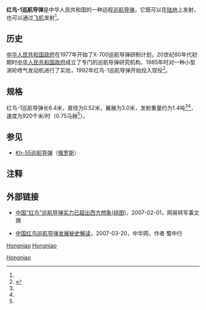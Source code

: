 {{Infobox_Missile
| is_missile=yes
|name=红鸟-1
|image= 
|image_size= 
|caption= 
|Function=[[地对地导弹|地对地导弹]]<br/>[[空对地导弹|空对地导弹]]
|Contractor={{PRC}}
|Unit_cost= 
|Deployment= 1992年至今 <ref name="A01">{{Cite web |url=http://www.china.com.cn/chinese/VOL/83311.htm |title=中国新的巡航导弹计划 |access-date=2013-04-29 |archive-date=2016-03-05 |archive-url=https://web.archive.org/web/20160305021901/http://www.china.com.cn/chinese/VOL/83311.htm |dead-url=no }}</ref>
|Engine= [[固體火箭|固體火箭]]推進器
|Launch_mass=  300到400公斤
|total_mass=1400公斤
|Length=6.4米 <ref name="A01"></ref>
|Diameter=0.52米 <ref name="A01"></ref>
|Wing_span=3.0米<ref name="A01"></ref>
|Speed=920千米/秒（0.75马赫<ref name="A03">{{Cite web |url=http://mil.news.sina.com.cn/2005-08-06/0922310977.html |title=海外军情媒体推测中国巡航导弹发展(组图2) |access-date=2013-04-29 |archive-date=2020-08-08 |archive-url=https://web.archive.org/web/20200808212613/http://mil.news.sina.com.cn/2005-08-06/0922310977.html |dead-url=no }}</ref>）
|Range=  不详
|Flying_altitude=不详
|Warhead=不详
|Guidance=不详
|Launch_platform= 陆基与空基
}}
'''红鸟-1巡航导弹'''是中华人民共和国的一种远程[[巡航导弹|巡航导弹]]，它既可以在[[陆地|陆地]]上发射，也可以通过[[飞机|飞机]]发射<ref name="A01"></ref>。

==历史==
[[中华人民共和国政府|中华人民共和国政府]]在1977年开始了X-700巡航导弹研制计划，20世纪80年代初期时[[中华人民共和国政府|中华人民共和国政府]]成立了专门的巡航导弹研究机构，1985年时对一种小型涡轮喷气发动机进行了实验，1992年红鸟-1巡航导弹开始投入现役<ref name="A02">{{Cite web |url=http://product.news.sohu.com/ml/articles/019/019000000000_2633.shtml |title=中国巡航导弹的现状 |accessdate=2013-04-29 |archiveurl=https://web.archive.org/web/20070323122014/http://product.news.sohu.com/ml/articles/019/019000000000_2633.shtml |archivedate=2007-03-23 |deadurl=yes }}</ref>。

==规格==
红鸟-1巡航导弹长6.4米，直径为0.52米，翼展为3.0米，发射重量约为1.4吨<ref name="A01"></ref><ref name="A02"></ref>，速度为920千米/时（0.75马赫<ref name="A03"></ref>）。

==参见==
*[[Kh-55导弹|Kh-55巡航导弹]]（[[俄罗斯|俄罗斯]]）

== 注释 ==
{{reflist}}

== 外部链接 ==
*{{Zh-cn icon}} [https://web.archive.org/web/20160305052117/http://war.163.com/07/0201/17/368V389S00011MTO.html 中国“红鸟”巡航导弹实力已超出西方想象(组图)]，2007-02-01，网易转军事文摘
*{{Zh-cn icon}} [https://web.archive.org/web/20100720071158/http://military.china.com/zh_cn/top01/11053250/20070320/13997742.html 中国红鸟巡航导弹发展秘史解读]，2007-03-20，中华网，作者 蜀中行

{{中国导弹|ssm}}
[[Category:中国巡航导弹|Hongniao]]
[[分类:空对地导弹|Hongniao]]
[[分类:中华人民共和国导弹|Hongniao]]